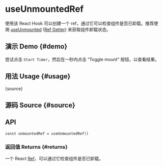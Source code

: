 # useUnmountedRef


<HooksType category="Lifecycle" />

使用该 React Hook 可以创建一个 ref，通过它可以检查组件是否已卸载。推荐使用 [useUnmounted](/reference/use-unmounted) ([Ref Getter](/docs/features/ref-getter)) 来获取组件卸载状态。

## 演示 Demo \{#demo}

尝试点击 `Start Timer`，然后在一秒内点击 “Toggle mount” 按钮，以查看结果。


<App />

## 用法 Usage \{#usage}


<RawCode>{source}</RawCode>

## 源码 Source \{#source}


<Source />

## API

```tsx
const unmountedRef = useUnmountedRef()
```

### 返回值 Returns \{#returns}

一个 React [Ref](https://react.dev/learn/referencing-values-with-refs)，可以通过它检查组件是否已卸载。

